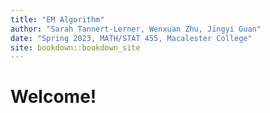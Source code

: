 ```yaml
--- 
title: "EM Algorithm"
author: "Sarah Tannert-Lerner, Wenxuan Zhu, Jingyi Guan"
date: "Spring 2023, MATH/STAT 455, Macalester College"
site: bookdown::bookdown_site
---
```


# Welcome!






